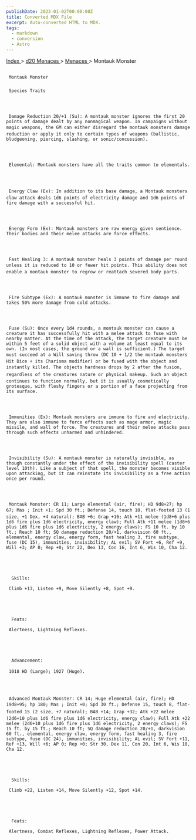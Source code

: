 ```yaml
---
publishDate: 2023-01-02T00:00:00Z
title: Converted MDX File
excerpt: Auto-converted HTML to MDX.
tags:
  - markdown
  - conversion
  - Astro
---
```


[
Index
](-index) >
[
d20 Menaces
](menaces-d20-index) >
[
Menaces
](menaces-d20-menaces-index) > Montauk Monster

##

     Montauk Monster

###

     Species Traits




     Damage Reduction 20/+1 (Su): A montauk monster ignores the first 20 points of damage dealt by any nonmagical weapon. In campaigns without magic weapons, the GM can either disregard the montauk monsters damage reduction or apply it only to certain types of weapons (ballistic, bludgeoning, piercing, slashing, or sonic/concussion).




     Elemental: Montauk monsters have all the traits common to elementals.




     Energy Claw (Ex): In addition to its base damage, a Montauk monsters claw attack deals 1d6 points of electricity damage and 1d6 points of fire damage with a successful hit.




     Energy Form (Ex): Montauk monsters are raw energy given sentience. Their bodies and their melee attacks are force effects.




     Fast Healing 3: A montauk monster heals 3 points of damage per round unless it is reduced to 10 or fewer hit points. This ability does not enable a montauk monster to regrow or reattach severed body parts.




     Fire Subtype (Ex): A montauk monster is immune to fire damage and takes 50% more damage from cold attacks.




     Fuse (Su): Once every 1d4 rounds, a montauk monster can cause a creature it has successfully hit with a melee attack to fuse with nearby matter. At the time of the attack, the target creature must be within 5 feet of a solid object with a volume at least equal to its own. (In most cases, the ground or a wall is sufficient.) The target must succeed at a Will saving throw (DC 10 + 1/2 the montauk monsters Hit Dice + its Charisma modifier) or be fused with the object and instantly killed. The objects hardness drops by 2 after the fusion, regardless of the creatures nature or physical makeup. Such an object continues to function normally, but it is usually cosmetically grotesque, with fleshy fingers or a portion of a face projecting from its surface.




     Immunities (Ex): Montauk monsters are immune to fire and electricity. They are also immune to force effects such as mage armor, magic missile, and wall of force. The creatures and their melee attacks pass through such effects unharmed and unhindered.




     Invisibility (Su): A montauk monster is naturally invisible, as though constantly under the effect of the invisibility spell (caster level 10th). Like a subject of that spell, the monster becomes visible upon attacking, but it can reinstate its invisibility as a free action once per round.




     Montauk Monster: CR 11; Large elemental (air, fire); HD 9d8+27; hp 67; Mas ; Init +1; Spd 30 ft.; Defense 14, touch 10, flat-footed 13 (1 size, +1 Dex, +4 natural); BAB +6; Grap +16; Atk +11 melee (1d8+6 plus 1d6 fire plus 1d6 electricity, energy claw); Full Atk +11 melee (1d8+6 plus 1d6 fire plus 1d6 electricity, 2 energy claws); FS 10 ft. by 10 ft.; Reach 10 ft; SQ damage reduction 20/+1, darkvision 60 ft., elemental, energy claw, energy form, fast healing 3, fire subtype, fuse (DC 15), immunities, invisibility; AL evil; SV Fort +6, Ref +9, Will +3; AP 0; Rep +0; Str 22, Dex 13, Con 16, Int 6, Wis 10, Cha 12.





      Skills:

     Climb +13, Listen +9, Move Silently +8, Spot +9.





      Feats:

     Alertness, Lightning Reflexes.





      Advancement:

     1018 HD (Large); 1927 (Huge).




     Advanced Montauk Monster: CR 14; Huge elemental (air, fire); HD 19d8+95; hp 180; Mas ; Init +0; Spd 30 ft.; Defense 15, touch 8, flat-footed 15 (2 size, +7 natural); BAB +14; Grap +32; Atk +22 melee (2d6+10 plus 1d6 fire plus 1d6 electricity, energy claw); Full Atk +22 melee (2d6+10 plus 1d6 fire plus 1d6 electricity, 2 energy claws); FS 15 ft. by 15 ft.; Reach 10 ft; SQ damage reduction 20/+1, darkvision 60 ft., elemental, energy claw, energy form, fast healing 3, fire subtype, fuse (DC 24), immunities, invisibility; AL evil; SV Fort +11, Ref +13, Will +6; AP 0; Rep +0; Str 30, Dex 11, Con 20, Int 6, Wis 10, Cha 12.





      Skills:

     Climb +22, Listen +14, Move Silently +12, Spot +14.





      Feats:

     Alertness, Combat Reflexes, Lightning Reflexes, Power Attack.

